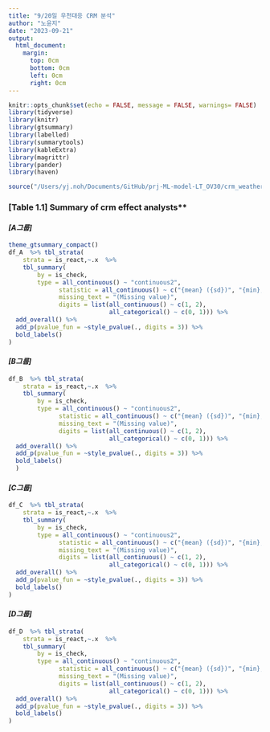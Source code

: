 ```yaml
---
title: "9/20일 우천대응 CRM 분석"
author: "노윤지"
date: "2023-09-21"
output:
  html_document:
    margin:
      top: 0cm
      bottom: 0cm
      left: 0cm
      right: 0cm
---
```


```r
knitr::opts_chunk$set(echo = FALSE, message = FALSE, warnings= FALSE)
library(tidyverse)
library(knitr)
library(gtsummary)
library(labelled)
library(summarytools)
library(kableExtra)
library(magrittr)
library(pander)
library(haven)
```

```r
source("/Users/yj.noh/Documents/GitHub/prj-ML-model-LT_OV30/crm_weather.R")
```

###  **[Table 1.1] **Summary of crm effect analysts** {.tabset}
#### ***[A그룹]***
```r
theme_gtsummary_compact()  
df_A  %>% tbl_strata(
    strata = is_react,~.x  %>% 
    tbl_summary(
        by = is_check,
        type = all_continuous() ~ "continuous2",
              statistic = all_continuous() ~ c("{mean} ({sd})", "{min}, {max}"),
              missing_text = "(Missing value)", 
              digits = list(all_continuous() ~ c(1, 2), 
                            all_categorical() ~ c(0, 1))) %>%
  add_overall() %>%
  add_p(pvalue_fun = ~style_pvalue(., digits = 3)) %>%
  bold_labels() 
)
```

#### ***[B그룹]***
```r
  
df_B  %>% tbl_strata(
    strata = is_react,~.x  %>% 
    tbl_summary(
        by = is_check,
        type = all_continuous() ~ "continuous2",
              statistic = all_continuous() ~ c("{mean} ({sd})", "{min}, {max}"),
              missing_text = "(Missing value)", 
              digits = list(all_continuous() ~ c(1, 2), 
                            all_categorical() ~ c(0, 1))) %>%
  add_overall() %>%
  add_p(pvalue_fun = ~style_pvalue(., digits = 3)) %>%
  bold_labels() 
  )

```

#### ***[C그룹]***
```r
  
df_C  %>% tbl_strata(
    strata = is_react,~.x  %>% 
    tbl_summary(
        by = is_check,
        type = all_continuous() ~ "continuous2",
              statistic = all_continuous() ~ c("{mean} ({sd})", "{min}, {max}"),
              missing_text = "(Missing value)", 
              digits = list(all_continuous() ~ c(1, 2), 
                            all_categorical() ~ c(0, 1))) %>%
  add_overall() %>%
  add_p(pvalue_fun = ~style_pvalue(., digits = 3)) %>%
  bold_labels()
)

```
#### ***[D그룹]***
```r
  
df_D  %>% tbl_strata(
    strata = is_react,~.x  %>% 
    tbl_summary(
        by = is_check,
        type = all_continuous() ~ "continuous2",
              statistic = all_continuous() ~ c("{mean} ({sd})", "{min}, {max}"),
              missing_text = "(Missing value)", 
              digits = list(all_continuous() ~ c(1, 2), 
                            all_categorical() ~ c(0, 1))) %>%
  add_overall() %>%
  add_p(pvalue_fun = ~style_pvalue(., digits = 3)) %>%
  bold_labels()
)

```